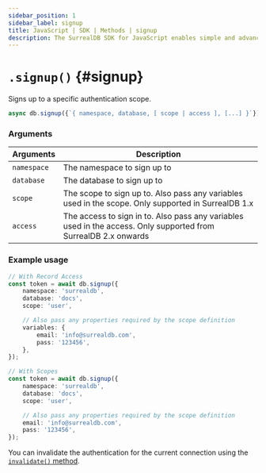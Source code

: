 ```yaml
---
sidebar_position: 1
sidebar_label: signup
title: JavaScript | SDK | Methods | signup
description: The SurrealDB SDK for JavaScript enables simple and advanced querying of a remote or embedded database.
---
```



# `.signup()` {#signup}

Signs up to a specific authentication scope.

```javascript title="Method Syntax"
async db.signup({`{ namespace, database, [ scope | access ], [...] }`})
```

### Arguments
<table>
    <thead>
        <tr>
            <th colspan="2" scope="col">Arguments</th>
            <th colspan="2" scope="col">Description</th>
        </tr>
    </thead>
    <tbody>
        <tr>
            <td colspan="2" scope="row" data-label="Arguments">
                <code>namespace</code>
                <Label label="required" />
            </td>
            <td colspan="2" scope="row" data-label="Description">
                The namespace to sign up to
            </td>
        </tr>
        <tr>
            <td colspan="2" scope="row" data-label="Arguments">
                <code>database</code>
                <Label label="required" />
            </td>
            <td colspan="2" scope="row" data-label="Description">
                The database to sign up to
            </td>
        </tr>
        <tr>
            <td colspan="2" scope="row" data-label="Arguments">
                <code>scope</code>
                <Label label="required" />
                <Since v="1.x" prefix={false} />
            </td>
            <td colspan="2" scope="row" data-label="Description">
                The scope to sign up to. Also pass any variables used in the scope. Only supported in SurrealDB 1.x
            </td>
        </tr>
        <tr>
            <td colspan="2" scope="row" data-label="Properties">
                <code>access</code>
                <Label label="required" />
                <Since v="2.x" prefix=">=" />
            </td>
            <td colspan="2" scope="row" data-label="Description">
                The access to sign in to. Also pass any variables used in the access. Only supported from SurrealDB 2.x onwards
            </td>
        </tr>
    </tbody>
</table>

### Example usage
```ts
// With Record Access
const token = await db.signup({
	namespace: 'surrealdb',
	database: 'docs',
	scope: 'user',

    // Also pass any properties required by the scope definition
	variables: {
    	email: 'info@surrealdb.com',
    	pass: '123456',
    },
});

// With Scopes
const token = await db.signup({
	namespace: 'surrealdb',
	database: 'docs',
	scope: 'user',

	// Also pass any properties required by the scope definition
	email: 'info@surrealdb.com',
	pass: '123456',
});
```

You can invalidate the authentication for the current connection using the [`invalidate()` method](/docs/sdk/javascript/methods/invalidate).
